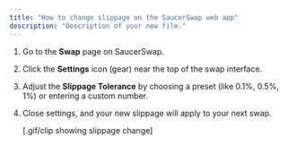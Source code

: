 ```yaml
---
title: "How to change slippage on the SaucerSwap web app"
description: "Description of your new file."
---
```


1. Go to the **Swap** page on SaucerSwap.
2. Click the **Settings** icon (gear) near the top of the swap interface.
3. Adjust the **Slippage Tolerance** by choosing a preset (like 0.1%, 0.5%, 1%) or entering a custom number.
4. Close settings, and your new slippage will apply to your next swap.

   [.gif/clip showing slippage change]
